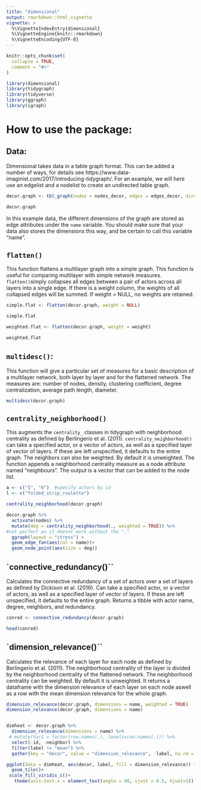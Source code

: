 ```yaml
---
title: "dimensional"
output: rmarkdown::html_vignette
vignette: >
  %\VignetteIndexEntry{dimensional}
  %\VignetteEngine{knitr::rmarkdown}
  %\VignetteEncoding{UTF-8}
---
```


```r
knitr::opts_chunk$set(
  collapse = TRUE,
  comment = "#>"
)
```

```r
library(dimensional)
library(tidygraph)
library(tidyverse)
library(ggraph)
library(igraph)
```
# How to use the package:
## Data:
Dimensional takes data in a table graph format. This can be added a number of ways, for details see https://www.data-imaginist.com/2017/introducing-tidygraph/. For an example, we will here use an edgelist and a nodelist to create an undirected table graph.
```r
decor.graph <- tbl_graph(nodes = nodes_decor, edges = edges_decor, directed = FALSE)

decor.graph
```
In this example data, the different dimensions of the graph are stored as edge attributes under the `name` variable. You should make sure that your data also stores the dimensions this way, and be certain to call this variable "name".

## `flatten()`
This function flattens a multilayer graph into a simple graph. This function is useful for comparing multilayer with simple network measures. 
`flatten()`simply collapses all edges between a pair of actors across all layers into a single edge. If there is a weight column, the weights of all collapsed edges will be summed. If weight = NULL, no weights are retained. 
```r
simple.flat <- flatten(decor.graph, weight = NULL)

simple.flat

weighted.flat <- flatten(decor.graph, weight = weight)

weighted.flat
```
## `multidesc()`: 
This function will give a particular set of measures for a basic description of a multilayer network, both layer by layer and for the flattened network. The measures are: number of nodes, density, clustering coefficient, degree centralization, average path length, diameter.
```r
multidesc(decor.graph)
```

## `centrality_neighborhood()`
This augments the `centrality_` classes in tidygraph with neighborhood centrality as defined by Berlingerio et al. (2011). `centrality_neighborhood()` can take a specified actor, or a vector of actors, as well as a specified layer of vector of layers. If these are left unspecified, it defaults to the entire graph. The neighbors can also be weighted. By default it is unweighted. The function appends a neighborhood centrality measure as a node attribute named "neighbours". The output is a vector that can be added to the node list.
```r
a <- c("5", "6")  #specify actors by id
l <- c("folded_strip_roulette")

centrality_neighborhood(decor.graph)

decor.graph %>% 
  activate(nodes) %>% 
  mutate(deg = centrality_neighborhood(., weighted = TRUE)) %>% 
#not perfect as it doesnt work without the "."
  ggraph(layout = "stress") +
  geom_edge_fan(aes(col = name))+
  geom_node_point(aes(size = deg))
```
## `connective_redundancy()``
Calculates the connective redundancy of a set of actors over a set of layers as defined by Dickison et al. (2016). Can take a specified actor, or a vector of actors, as well as a specified layer of vector of layers. If these are left unspecified, it defaults to the entire graph. Returns a tibble with actor name, degree, neighbors, and redundancy.
```r
conred <- connective_redundancy(decor.graph)

head(conred)
```

## `dimension_relevance()``
Calculates the relevance of each layer for each node as defined by Berlingerio et al. (2011). The neighborhood centrality of the layer is divided by the neighborhood centrality of the flattened network. The neighborhood centrality can be weighted. By default it is unweighted. It returns a dataframe with the dimension relevance of each layer on each node aswell as a row with the mean dimension relevance for the whole graph.
```r
dimension_relevance(decor.graph, dimensions = name, weighted = TRUE)
dimension_relevance(decor.graph, dimensions = name)


dimheat <- decor.graph %>% 
  dimension_relevance(dimensions = name) %>% 
 # mutate(Var1 = factor(row.names(.), levels=row.names(.))) %>% 
  select(-id, -neighbor) %>% 
  filter(label != "mean") %>% 
  gather(key = "decor", value = "dimension_relevance", -label, na.rm = TRUE) 

ggplot(data = dimheat, aes(decor, label, fill = dimension_relevance)) + 
  geom_tile()+
 scale_fill_viridis_c()+
   theme(axis.text.x = element_text(angle = 90, vjust = 0.5, hjust=1))
```

